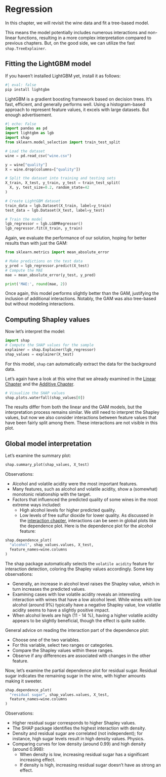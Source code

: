 # Regression

In this chapter, we will revisit the wine data and fit a tree-based model.

This means the model potentially includes numerous interactions and non-linear functions, resulting in a more complex interpretation compared to previous chapters.
But, on the good side, we can utilize the fast `shap.TreeExplainer`.

## Fitting the LightGBM model

If you haven't installed LightGBM yet, install it as follows:

```python
#| eval: false
pip install lightgbm
```

LightGBM is a gradient boosting framework based on decision trees.
It's fast, efficient, and generally performs well.
Using a histogram-based approach to represent feature values, it excels with large datasets.
But enough advertisement.

```python
#| echo: False
import pandas as pd
import lightgbm as lgb
import shap
from sklearn.model_selection import train_test_split

# Load the dataset
wine = pd.read_csv("wine.csv")

y = wine["quality"]
X = wine.drop(columns=["quality"])

# Split the dataset into training and testing sets
X_train, X_test, y_train, y_test = train_test_split(
  X, y, test_size=0.2, random_state=42
)

# Create LightGBM dataset
train_data = lgb.Dataset(X_train, label=y_train)
test_data = lgb.Dataset(X_test, label=y_test)

# Train the model
lgb_regressor = lgb.LGBMRegressor()
lgb_regressor.fit(X_train, y_train)
```

Again, we evaluate the performance of our solution, hoping for better results than with just the GAM:

```python
from sklearn.metrics import mean_absolute_error

# Make predictions on the test data
y_pred = lgb_regressor.predict(X_test)
# Compute the MAE
mae = mean_absolute_error(y_test, y_pred)

print('MAE:', round(mae, 2))

```

Once again, this model performs slightly better than the GAM, justifying the inclusion of additional interactions.
Notably, the GAM was also tree-based but without modeling interactions.


## Computing Shapley values

Now let's interpret the model:

```python
import shap
# Compute the SHAP values for the sample
explainer = shap.Explainer(lgb_regressor)
shap_values = explainer(X_test)
```

For this model, `shap` can automatically extract the data for the background data.

Let's again have a look at this wine that we already examined in the [Linear Chapter](#linear) and the [Additive Chapter](#additive).

```python
# Visualize the SHAP values
shap.plots.waterfall(shap_values[0])
```

The results differ from both the linear and the GAM models, but the interpretation process remains similar.
We still need to interpret the Shapley values, but now we also consider interactions between feature values that have been fairly split among them.
These interactions are not visible in this plot.

## Global model interpretation

Let's examine the summary plot:

```python
shap.summary_plot(shap_values, X_test)
```

Observations:

- Alcohol and volatile acidity were the most important features.
- Many features, such as alcohol and volatile acidity, show a (somewhat) monotonic relationship with the target.
- Factors that influenced the predicted quality of some wines in the most extreme ways included:
  - High alcohol levels for higher predicted quality.
  - Low levels of free sulfur dioxide for lower quality.
As discussed in the [interaction chapter](#interaction), interactions can be seen in global plots like the dependence plot.
Here is the dependence plot for the alcohol feature:

```python
shap.dependence_plot(
  "alcohol", shap_values.values, X_test,
  feature_names=wine.columns
)
```

The shap package automatically selects the `volatile acidity` feature for interaction detection, coloring the Shapley values accordingly.
Some key observations:

- Generally, an increase in alcohol level raises the Shapley value, which in turn increases the predicted values.
- Examining cases with low volatile acidity reveals an interesting interaction with wines that have a low alcohol level. While wines with low alcohol (around 9%) typically have a negative Shapley value, low volatile acidity seems to have a slightly positive impact.
- When alcohol levels are high (11 - 14 %), having a higher volatile acidity appears to be slightly beneficial, though the effect is quite subtle.

::: {.callout-note}
General advice on reading the interaction part of the dependence plot:

- Choose one of the two variables.
- For this variable, select two ranges or categories.
- Compare the Shapley values within these ranges.
- Observe if any differences are associated with changes in the other feature.

:::

Now, let's examine the partial dependence plot for residual sugar.
Residual sugar indicates the remaining sugar in the wine, with higher amounts making it sweeter.

```python
shap.dependence_plot(
  "residual sugar", shap_values.values, X_test,
  feature_names=wine.columns
)
```


Observations:

- Higher residual sugar corresponds to higher Shapley values.
- The SHAP package identifies the highest interaction with density.
- Density and residual sugar are correlated (not independent); for instance, high sugar levels result in high density values. Physics.
- Comparing curves for low density (around 0.99) and high density (around 0.998):
  - When density is low, increasing residual sugar has a significant increasing effect.
  - If density is high, increasing residual sugar doesn't have as strong an effect.

